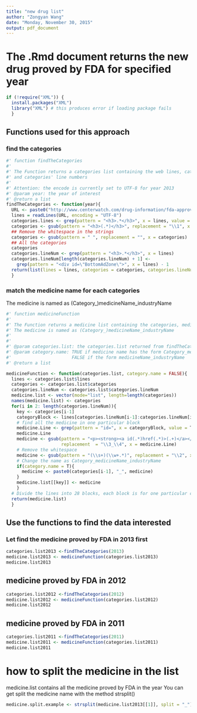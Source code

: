 ```yaml
---
title: "new drug list"
author: "Zongyan Wang"
date: "Monday, November 30, 2015"
output: pdf_document
---
```

# The .Rmd document returns the new drug proved by FDA for specified year
```r
if (!require("XML")) {
  install.packages("XML")
  library("XML") # this produces error if loading package fails
  }
```
## Functions used for this approach
### find the categories
```r
#' function findTheCategories
#'
#' The Function returns a categories list containing the web lines, categories 
#' and categories' line numbers
#'
#' Attention: the encode is currently set to UTF-8 for year 2013
#' @param year: the year of interest
#' @return a list
findTheCategories <- function(year){
  URL <- paste0("http://www.centerwatch.com/drug-information/fda-approved-drugs/year/", year)
  lines = readLines(URL, encoding = "UTF-8")
  categories.lines <- grep(pattern = "<h3>.*</h3>", x = lines, value = T)
  categories <- gsub(pattern = "<h3>(.*)</h3>", replacement = "\\1", x = categories.lines)
  ## Remove the whitespace in the strings
  categories <- gsub(pattern = " ", replacement = "", x = categories)
  ## All the categories
  categories
  categories.lineNum <- grep(pattern = "<h3>.*</h3>", x = lines)
  categories.lineNum[length(categories.lineNum) + 1] <- 
    grep(pattern = "<div id=\"BottomAdZone\">", x = lines) - 1
  return(list(lines = lines, categories = categories, categories.lineNum = categories.lineNum))
  }
```

### match the medicine name for each categories
The medicine is named as (Category_)medicineName_industryName
```r
#' function medicineFunction
#'
#' The Function returns a medicine list containing the categories, medicine and industry
#' The medicine is named as (Category_)medicineName_industryName
#'
#' 
#' @param categories.list: the categories.list returned from findTheCategories
#' @param category.name: TRUE if medicine name has the form Category_medicineName_industryName
#'                       FALSE if the form medicineName_industryName
#' @return a list

medicineFunction <- function(categories.list, category.name = FALSE){
  lines <- categories.list$lines
  categories <- categories.list$categories
  categories.lineNum <- categories.list$categories.lineNum
  medicine.list <- vector(mode="list", length=length(categories))
  names(medicine.list) <- categories
  for(i in 2: length(categories.lineNum)){
    key <- categories[i-1]
    categoryBlock <- lines[categories.lineNum[i-1]:categories.lineNum[i]]
    # find all the medicine in one particular block
    medicine.Line <- grep(pattern = "id=", x = categoryBlock, value = T)
    medicine.Line
    medicine <- gsub(pattern = "<p><strong><a id(.*)href(.*)>(.+)</a></strong>; (.*);", 
                     replacement  = "\\3_\\4", x = medicine.Line)
    # Remove the whitespace
    medicine <- gsub(pattern = "(\\s+)(\\w+.*)", replacement = "\\2", x = medicine)
    # Change the name as Category_medicineName_industryName
    if(category.name = T){
      medicine <- paste0(categories[i-1], "_", medicine)
    }   
    medicine.list[[key]] <- medicine
    }
  # Divide the lines into 28 blocks, each block is for one particular category
  return(medicine.list)
  }

```
## Use the functions to find the data interested
### Let find the medicine proved by FDA in 2013 first
```r
categories.list2013 <-findTheCategories(2013)
medicine.list2013 <- medicineFunction(categories.list2013)
medicine.list2013
```

## medicine proved by FDA in 2012
```r
categories.list2012 <-findTheCategories(2012)
medicine.list2012 <- medicineFunction(categories.list2012)
medicine.list2012
```

## medicine proved by FDA in 2011
```r
categories.list2011 <-findTheCategories(2011)
medicine.list2011 <- medicineFunction(categories.list2011)
medicine.list2011
```

# how to split the medicine in the list
medicine.list contains all the medicine proved by FDA in the year
You can get split the medicine name with the method strsplit()
```r
medicine.split.example <- strsplit(medicine.list2013[[1]], split = "_")

```

